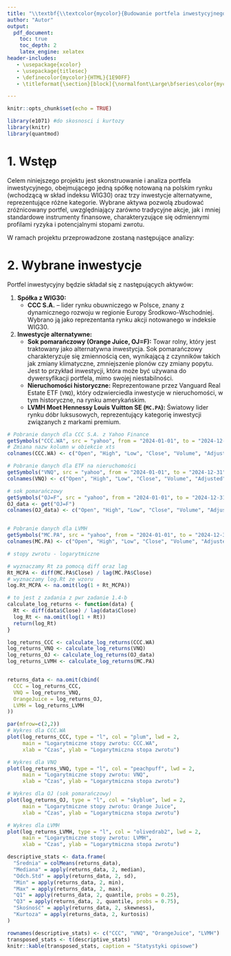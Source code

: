 ```yaml
---
title: "\\textbf{\\textcolor{mycolor}{Budowanie portfela inwestycyjnego}}"
author: "Autor"
output:
  pdf_document:
    toc: true
    toc_depth: 2
    latex_engine: xelatex
header-includes:
   - \usepackage{xcolor}
   - \usepackage{titlesec}
   - \definecolor{mycolor}{HTML}{1E90FF}
   - \titleformat{\section}[block]{\normalfont\Large\bfseries\color{mycolor}}{}{0em}{}

---
```



```r
knitr::opts_chunk$set(echo = TRUE)

library(e1071) #do skosnosci i kurtozy
library(knitr)
library(quantmod)
```

# **1. Wstęp**
Celem niniejszego projektu jest skonstruowanie i analiza portfela inwestycyjnego, obejmującego jedną spółkę notowaną na polskim rynku (wchodzącą w skład indeksu WIG30) oraz trzy inwestycje alternatywne, reprezentujące różne kategorie. Wybrane aktywa pozwolą zbudować zróżnicowany portfel, uwzględniający zarówno tradycyjne akcje, jak i mniej standardowe instrumenty finansowe, charakteryzujące się odmiennymi profilami ryzyka i potencjalnymi stopami zwrotu.

W ramach projektu przeprowadzone zostaną następujące analizy:
\begin{itemize}
\item Obliczenie podstawowych statystyk opisowych dla wybranych inwestycji.
\item Wyznaczenie stóp zwrotu, ryzyka oraz efektywności portfela w dwóch scenariuszach:
  \begin{itemize}
   \item minimalnego ryzyka,
   \item maksymalnej efektywności.
  \end{itemize}
   
\item Obliczenie współczynników korelacji pomiędzy analizowanymi inwestycjami.
\item Ocena efektywności portfela za pomocą różnych wskaźników finansowych.
\item Przedstawienie zbioru możliwości inwestycyjnych, w tym portfela o minimalnym ryzyku, maksymalnej efektywności oraz portfeli jednoelementowych.

\end{itemize}


# **2. Wybrane inwestycje**
Portfel inwestycyjny będzie składał się z następujących aktywów:

1. **Spółka z WIG30:**  
   - **CCC S.A.** – lider rynku obuwniczego w Polsce, znany z dynamicznego rozwoju w regionie Europy Środkowo-Wschodniej. Wybrano ją jako reprezentanta rynku akcji notowanego w indeksie WIG30.

2. **Inwestycje alternatywne:**
   - **Sok pomarańczowy (Orange Juice, OJ=F):** Towar rolny, który jest traktowany jako alternatywna inwestycja. Sok pomarańczowy charakteryzuje się zmiennością cen, wynikającą z czynników takich jak zmiany klimatyczne, zmniejszenie plonów czy zmiany popytu. Jest to przykład inwestycji, która może być używana do dywersyfikacji portfela, mimo swojej niestabilności.
   - **Nieruchomości historyczne:** Reprezentowane przez Vanguard Real Estate ETF (`VNQ`), który odzwierciedla inwestycje w nieruchomości, w tym historyczne, na rynku amerykańskim.
   - **LVMH Moet Hennessy Louis Vuitton SE (`MC.PA`):** Światowy lider rynku dóbr luksusowych, reprezentujący kategorię inwestycji związanych z markami premium.
   

```r
# Pobranie danych dla CCC S.A. z Yahoo Finance
getSymbols("CCC.WA", src = "yahoo", from = "2024-01-01", to = "2024-12-31")
# Zmiana nazw kolumn w obiekcie xts
colnames(CCC.WA) <- c("Open", "High", "Low", "Close", "Volume", "Adjusted")

# Pobranie danych dla ETF na nieruchomości
getSymbols("VNQ", src = "yahoo", from = "2024-01-01", to = "2024-12-31")
colnames(VNQ) <- c("Open", "High", "Low", "Close", "Volume", "Adjusted")

# sok pomarańczowy
getSymbols("OJ=F", src = "yahoo", from = "2024-01-01", to = "2024-12-31")
OJ_data <- get("OJ=F")
colnames(OJ_data) <- c("Open", "High", "Low", "Close", "Volume", "Adjusted")


# Pobranie danych dla LVMH
getSymbols("MC.PA", src = "yahoo", from = "2024-01-01", to = "2024-12-31")
colnames(MC.PA) <- c("Open", "High", "Low", "Close", "Volume", "Adjusted")

```


```r
# stopy zwrotu - logarytmiczne

# wyznaczamy Rt za pomocą diff oraz lag
Rt_MCPA <- diff(MC.PA$Close) / lag(MC.PA$Close)
# wyznaczamy log.Rt ze wzoru
log.Rt_MCPA <- na.omit(log(1 + Rt_MCPA))

```


```r
# to jest z zadania z pwr zadanie 1.4-b
calculate_log_returns <- function(data) {
  Rt <- diff(data$Close) / lag(data$Close) 
  log_Rt <- na.omit(log(1 + Rt)) 
  return(log_Rt)
}

log_returns_CCC <- calculate_log_returns(CCC.WA)
log_returns_VNQ <- calculate_log_returns(VNQ)
log_returns_OJ <- calculate_log_returns(OJ_data)
log_returns_LVMH <- calculate_log_returns(MC.PA)


returns_data <- na.omit(cbind(
  CCC = log_returns_CCC,
  VNQ = log_returns_VNQ,
  OrangeJuice = log_returns_OJ,
  LVMH = log_returns_LVMH
))
```


```r
par(mfrow=c(2,2))
# Wykres dla CCC.WA
plot(log_returns_CCC, type = "l", col = "plum", lwd = 2, 
     main = "Logarytmiczne stopy zwrotu: CCC.WA", 
     xlab = "Czas", ylab = "Logarytmiczna stopa zwrotu")

# Wykres dla VNQ
plot(log_returns_VNQ, type = "l", col = "peachpuff", lwd = 2, 
     main = "Logarytmiczne stopy zwrotu: VNQ", 
     xlab = "Czas", ylab = "Logarytmiczna stopa zwrotu")

# Wykres dla OJ (sok pomarańczowy)
plot(log_returns_OJ, type = "l", col = "skyblue", lwd = 2, 
     main = "Logarytmiczne stopy zwrotu: Orange Juice", 
     xlab = "Czas", ylab = "Logarytmiczna stopa zwrotu")

# Wykres dla LVMH
plot(log_returns_LVMH, type = "l", col = "olivedrab2", lwd = 2, 
     main = "Logarytmiczne stopy zwrotu: LVMH", 
     xlab = "Czas", ylab = "Logarytmiczna stopa zwrotu")

```



```r
descriptive_stats <- data.frame(
  "Średnia" = colMeans(returns_data),
  "Mediana" = apply(returns_data, 2, median),
  "Odch.Std" = apply(returns_data, 2, sd),
  "Min" = apply(returns_data, 2, min),
  "Max" = apply(returns_data, 2, max),
  "Q1" = apply(returns_data, 2, quantile, probs = 0.25),
  "Q3" = apply(returns_data, 2, quantile, probs = 0.75),
  "Skośność" = apply(returns_data, 2, skewness),
  "Kurtoza" = apply(returns_data, 2, kurtosis)
)

rownames(descriptive_stats) <- c("CCC", "VNQ", "OrangeJuice", "LVMH")
transposed_stats <- t(descriptive_stats)
knitr::kable(transposed_stats, caption = "Statystyki opisowe")
```




